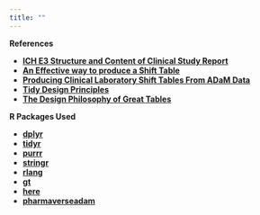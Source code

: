 ```yaml
---
title: ""
---
```


<b>References<b/>

- [ICH E3 Structure and Content of Clinical Study Report](https://www.ema.europa.eu/en/documents/scientific-guideline/ich-e-3-structure-and-content-clinical-study-reports-step-5_en.pdf)
- [An Effective way to produce a Shift Table](https://www.lexjansen.com/pharmasug-cn/2016/PG/PharmaSUG-China-2016-PG05.pdf)
- [Producing Clinical Laboratory Shift Tables From ADaM Data](https://www.pharmasug.org/proceedings/2011/CC/PharmaSUG-2011-CC01.pdf)
- [Tidy Design Principles](https://design.tidyverse.org/)
- [The Design Philosophy of Great Tables](https://posit-dev.github.io/great-tables/blog/design-philosophy/)

<b>R Packages Used</b>

- [dplyr](https://github.com/tidyverse/dplyr/)
- [tidyr](https://github.com/tidyverse/tidyr/)
- [purrr](https://github.com/tidyverse/purrr/)
- [stringr](https://github.com/tidyverse/stringr/)
- [rlang](https://github.com/r-lib/rlang/)
- [gt](https://github.com/rstudio/gt/)
- [here](https://github.com/r-lib/here/)
- [pharmaverseadam](https://github.com/pharmaverse/pharmaverseadam/)
